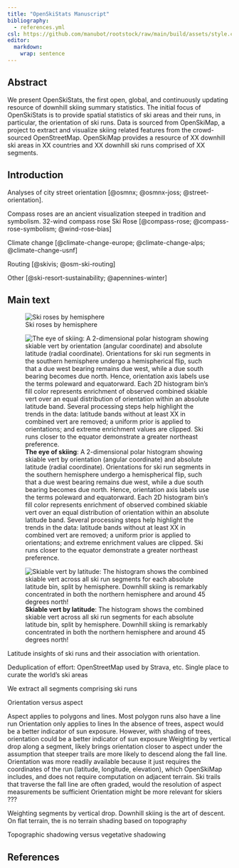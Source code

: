 ```yaml
---
title: "OpenSkiStats Manuscript"
bibliography:
  - references.yml
csl: https://github.com/manubot/rootstock/raw/main/build/assets/style.csl
editor:
  markdown:
    wrap: sentence
---
```


## Abstract

We present OpenSkiStats, the first open, global, and continuously updating resource of downhill skiing summary statistics.
The initial focus of OpenSkiStats is to provide spatial statistics of ski areas and their runs, in particular, the orientation of ski runs.
Data is sourced from OpenSkiMap, a project to extract and visualize skiing related features from the crowd-sourced OpenStreetMap.
OpenSkiMap provides a resource of XX downhill ski areas in XX countries and XX downhill ski runs comprised of XX segments.

## Introduction

Analyses of city street orientation [@osmnx; @osmnx-joss; @street-orientation].

Compass roses are an ancient visualization steeped in tradition and symbolism.
32-wind compass rose
Ski Rose [@compass-rose; @compass-rose-symbolism; @wind-rose-bias]

Climate change [@climate-change-europe; @climate-change-alps; @climate-change-usnf]

Routing [@skivis; @osm-ski-routing]

Other [@ski-resort-sustainability; @apennines-winter]

## Main text

![Ski roses by hemisphere](../images/hemisphere_roses.svg){#fig-hemisphere-roses}

::: {#fig-elephants layout="[75,25]"}

![
  **The eye of skiing**:
  A 2-dimensional polar histogram showing skiable vert by orientation (angular coordinate) and absolute latitude (radial coordinate).
  Orientations for ski run segments in the southern hemisphere undergo a hemispherical flip, such that a due west bearing remains due west, while a due south bearing becomes due north.
  Hence, orientation axis labels use the terms poleward and equatorward.
  Each 2D histogram bin's fill color represents enrichment of observed combined skiable vert over an equal distribution of orientation within an absolute latitude band.
  Several processing steps help highlight the trends in the data:
  latitude bands without at least XX in combined vert are removed;
  a uniform prior is applied to orientations;
  and extreme enrichment values are clipped.
  Ski runs closer to the equator demonstrate a greater northeast preference.
](../images/bearing_by_latitude_eye.svg){#fig-eye}

![
  **Skiable vert by latitude**:
  The histogram shows the combined skiable vert across all ski run segments for each absolute latitude bin, split by hemisphere.
  Downhill skiing is remarkably concentrated in both the northern hemisphere and around 45 degrees north!
](../images/latitude_histogram.svg){#fig-latitude}

Latitude insights of ski runs and their association with orientation.
:::

Deduplication of effort: OpenStreetMap used by Strava, etc.
Single place to curate the world's ski areas

We extract all segments comprising ski runs

Orientation versus aspect

Aspect applies to polygons and lines.
Most polygon runs also have a line run Orientation only applies to lines In the absence of trees, aspect would be a better indicator of sun exposure.
However, with shading of trees, orientation could be a better indicator of sun exposure Weighting by vertical drop along a segment, likely brings orientation closer to aspect under the assumption that steeper trails are more likely to descend along the fall line.
Orientation was more readily available because it just requires the coordinates of the run (latitude, longitude, elevation), which OpenSkiMap includes, and does not require computation on adjacent terrain.
Ski trails that traverse the fall line are often graded, would the resolution of aspect measurements be sufficient Orientation might be more relevant for skiers ???

Weighting segments by vertical drop.
Downhill skiing is the art of descent.
On flat terrain, the is no terrain shading based on topography

Topographic shadowing versus vegetative shadowing

## References

::: {#refs}
:::